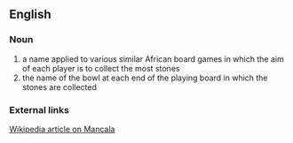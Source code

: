 ==English==
===Noun===
# a name applied to various similar African board games in which the aim of each player is to collect the most stones 
# the name of the bowl at each end of the playing board in which the stones are collected

===External links===
[[W:Mancala|Wikipedia article on Mancala]]